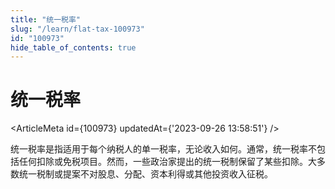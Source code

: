 ```yaml
---
title: "统一税率"
slug: "/learn/flat-tax-100973"
id: "100973"
hide_table_of_contents: true
---
```



# 统一税率

<ArticleMeta id={100973} updatedAt={'2023-09-26 13:58:51'} />
<div className='border-solid border-b border-t-0 my-4 border-[var(--ifm-color-gray-300)]' />

统一税率是指适用于每个纳税人的单一税率，无论收入如何。通常，统一税率不包括任何扣除或免税项目。然而，一些政治家提出的统一税制保留了某些扣除。大多数统一税制或提案不对股息、分配、资本利得或其他投资收入征税。
